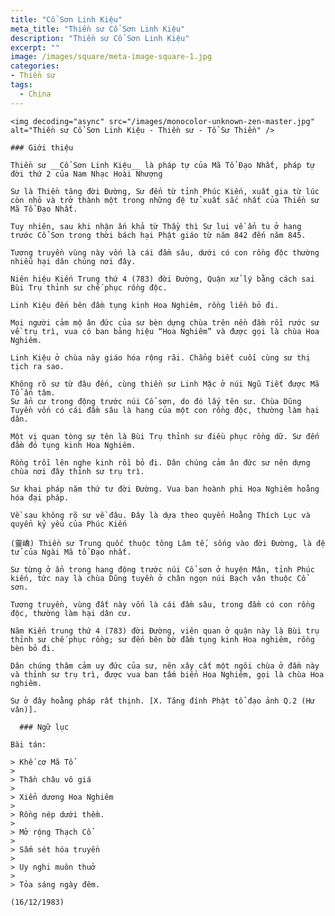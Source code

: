```yaml
---
title: "Cổ Sơn Linh Kiệu"
meta_title: "Thiền sư Cổ Sơn Linh Kiệu"
description: "Thiền sư Cổ Sơn Linh Kiệu"
excerpt: ""
image: /images/square/meta-image-square-1.jpg
categories:
- Thiền sư
tags:
  - China
---
```


<div className="grid xl:grid-cols-8 lg:grid-cols-8 md:grid-cols-2 sm:grid-cols-2 xs:grid-cols-1 gap-8 bg-body dark:bg-darkmode-body">

  <div className="lg:col-span-3 md:col-span-1">

    <img decoding="async" src="/images/monocolor-unknown-zen-master.jpg" alt="Thiền sư Cổ Sơn Linh Kiệu - Thiền sư - Tổ Sư Thiền" />

    ### Giới thiệu

    Thiền sư __Cổ Sơn Linh Kiệu__ là pháp tự của Mã Tổ Đạo Nhất, pháp tự đời thứ 2 của Nam Nhạc Hoài Nhượng

    Sư là Thiền tăng đời Đường, Sư đến từ tỉnh Phúc Kiến, xuất gia từ lúc còn nhỏ và trở thành một trong những đệ tử xuất sắc nhất của Thiền sư Mã Tổ Đạo Nhất.

    Tuy nhiên, sau khi nhận ấn khả từ Thầy thì Sư lui về ẩn tu ở hang trước Cổ Sơn trong thời bách hại Phật giáo từ năm 842 đến năm 845.

    Tương truyền vùng này vốn là cái đầm sâu, dưới có con rồng độc thường nhiễu hại dân chúng nơi đây.

    Niên hiệu Kiến Trung thứ 4 (783) đời Đường, Quận xử lý bằng cách sai Bùi Trụ thỉnh sư chế phục rồng độc.

    Linh Kiệu đến bên đầm tụng kinh Hoa Nghiêm, rồng liền bỏ đi.

    Mọi người cảm mộ ân đức của sư bèn dựng chùa trên nền đầm rồi rước sư về trụ trì, vua có ban bảng hiệu “Hoa Nghiêm” và được gọi là chùa Hoa Nghiêm.

    Linh Kiệu ở chùa này giáo hóa rộng rãi. Chẳng biết cuối cùng sư thị tịch ra sao.

    Không rõ sư từ đâu đến, cùng thiền sư Linh Mặc ở núi Ngũ Tiết được Mã Tổ ấn tâm.
    Sư ẩn cư trong động trước núi Cổ sơn, do đó lấy tên sư. Chùa Dũng Tuyền vốn có cái đầm sâu là hang của một con rồng độc, thường làm hại dân.

    Một vị quan tòng sự tên là Bùi Trụ thỉnh sư điều phục rồng dữ. Sư đến đầm đó tụng kinh Hoa Nghiêm.

    Rồng trồi lên nghe kinh rồi bỏ đi. Dân chúng cảm ân đức sư nên dựng chùa nơi đây thỉnh sư trụ trì.

    Sư khai pháp năm thứ tư đời Đường. Vua ban hoành phi Hoa Nghiêm hoằng hóa đại pháp.

    Về sau không rõ sư về đâu. Đây là dựa theo quyển Hoằng Thích Lục và quyển kỷ yếu của Phúc Kiến

    (靈嶠) Thiền sư Trung quốc thuộc tông Lâm tế, sống vào đời Đường, là đệ tử của Ngài Mã tổ Đạo nhất.

    Sư từng ở ẩn trong hang động trước núi Cổ sơn ở huyện Mân, tỉnh Phúc kiến, tức nay là chùa Dũng tuyền ở chân ngọn núi Bạch vân thuộc Cổ sơn.

    Tương truyền, vùng đất này vốn là cái đầm sâu, trong đầm có con rồng độc, thường làm hại dân cư.

    Năm Kiến trung thứ 4 (783) đời Đường, viên quan ở quận này là Bùi trụ thỉnh sư chế phục rồng; sư đến bên bờ đầm tụng kinh Hoa nghiêm, rồng bèn bỏ đi.

    Dân chúng thâm cảm uy đức của sư, nên xây cất một ngôi chùa ở đầm này và thỉnh sư trụ trì, được vua ban tấm biển Hoa Nghiêm, gọi là chùa Hoa nghiêm.

    Sư ở đây hoằng pháp rất thịnh. [X. Tăng đính Phật tổ đạo ảnh Q.2 (Hư vân)].

  </div>

  <div className="lg:col-span-5 md:col-span-1">

      ### Ngữ lục

    Bài tán:

    > Khế cơ Mã Tổ
    >
    > Thần châu vô giá
    >
    > Xiển dương Hoa Nghiêm
    >
    > Rồng nép dưới thềm.
    >
    > Mở rộng Thạch Cổ
    >
    > Sấm sét hóa truyền
    >
    > Uy nghi muôn thuở
    >
    > Tỏa sáng ngày đêm.

    (16/12/1983)

  </div>

</div>
